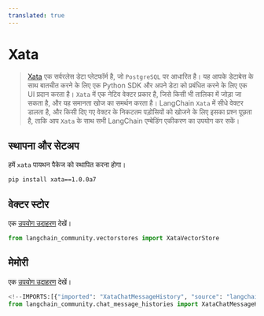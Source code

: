 ```yaml
---
translated: true
---
```


# Xata

> [Xata](https://xata.io) एक सर्वरलेस डेटा प्लेटफॉर्म है, जो `PostgreSQL` पर आधारित है।
> यह आपके डेटाबेस के साथ बातचीत करने के लिए एक Python SDK और अपने डेटा को प्रबंधित करने के लिए एक UI प्रदान करता है।
> `Xata` में एक नेटिव वेक्टर प्रकार है, जिसे किसी भी तालिका में जोड़ा जा सकता है, और यह समानता खोज का समर्थन करता है। LangChain `Xata` में सीधे वेक्टर डालता है, और किसी दिए गए वेक्टर के निकटतम पड़ोसियों को खोजने के लिए इसका प्रश्न पूछता है, ताकि आप `Xata` के साथ सभी LangChain एम्बेडिंग एकीकरण का उपयोग कर सकें।

## स्थापना और सेटअप

हमें `xata` पायथन पैकेज को स्थापित करना होगा।

```bash
pip install xata==1.0.0a7
```

## वेक्टर स्टोर

एक [उपयोग उदाहरण](/docs/integrations/vectorstores/xata) देखें।

```python
from langchain_community.vectorstores import XataVectorStore
```

## मेमोरी

एक [उपयोग उदाहरण](/docs/integrations/memory/xata_chat_message_history) देखें।

```python
<!--IMPORTS:[{"imported": "XataChatMessageHistory", "source": "langchain_community.chat_message_histories", "docs": "https://api.python.langchain.com/en/latest/chat_message_histories/langchain_community.chat_message_histories.xata.XataChatMessageHistory.html", "title": "Xata"}]-->
from langchain_community.chat_message_histories import XataChatMessageHistory
```
